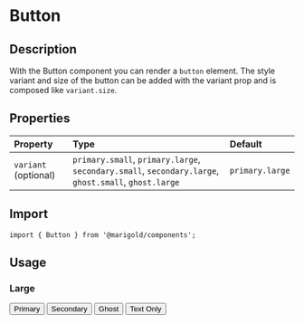 
# Button

## Description

With the Button component you can render a `button` element.
The style variant and size of the button can be added with the variant prop and is composed like `variant.size`.

## Properties

| Property             | Type                                                                                                 | Default         |
| :------------------- | :--------------------------------------------------------------------------------------------------- | :-------------- |
| `variant` (optional) | `primary.small`, `primary.large`, `secondary.small`, `secondary.large`, `ghost.small`, `ghost.large` | `primary.large` |

## Import

```tsx
import { Button } from '@marigold/components';
```

## Usage

### Large

<Button variant="primary.large">Primary</Button>
<Button variant="secondary.large">Secondary</Button>
<Button variant="ghost.large">Ghost</Button>
<Button variant="text.large">Text Only</Button>

